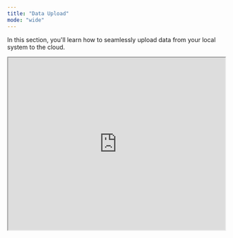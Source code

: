 ```yaml
---
title: "Data Upload"
mode: "wide"
---
```


In this section, you'll learn how to seamlessly upload data from your local system to the cloud.

<iframe width="100%" height="400px" src="https://app.sharefable.com/embed/demo/data-uploadnew-720yh09ynktkwg42" allowfullscreen />

## 🎉 Congratulations\! You’ve Successfully Uploaded Data to the Cloud\! 🎉

Welcome to the next level of data management efficiency\! Your expertise in uploading data from your local system to the cloud is impressive, and you’re now ready to manage your data effortlessly.

### Let’s Put Your Skills to Work\!

Start leveraging the power of cloud storage, ensuring seamless data access and management within our platform. Whether it’s uploading new data or accessing existing files, you’re equipped to handle it all.

Should you require any further assistance, our support team is standing by to assist you every step of the way.

Congratulations again on your achievement, and here’s to smooth data management ahead\!